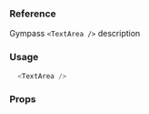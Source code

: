 ### Reference

Gympass `<TextArea />` description

### Usage

```javascript type=expo
  <TextArea />
```

### Props

<PropsTable component="TextArea" platform="native" />